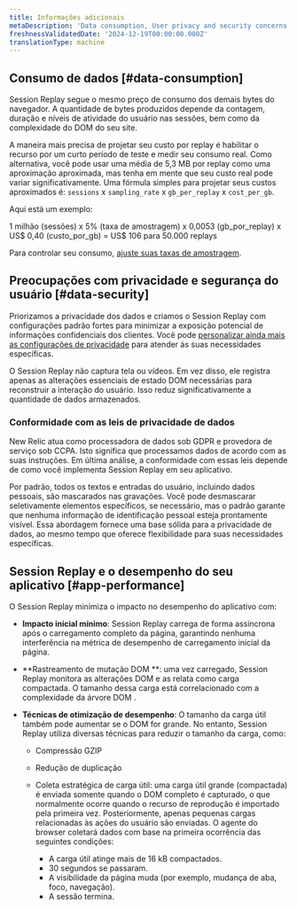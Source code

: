 ```yaml
---
title: Informações adicionais
metaDescription: 'Data consumption, User privacy and security concerns.'
freshnessValidatedDate: '2024-12-19T00:00:00.000Z'
translationType: machine
---
```


## Consumo de dados [#data-consumption]

Session Replay segue o mesmo preço de consumo dos demais bytes do navegador. A quantidade de bytes produzidos depende da contagem, duração e níveis de atividade do usuário nas sessões, bem como da complexidade do DOM do seu site.

A maneira mais precisa de projetar seu custo por replay é habilitar o recurso por um curto período de teste e medir seu consumo real. Como alternativa, você pode usar uma média de 5,3 MB por replay como uma aproximação aproximada, mas tenha em mente que seu custo real pode variar significativamente. Uma fórmula simples para projetar seus custos aproximados é: `sessions` x `sampling_rate` x `gb_per_replay` x `cost_per_gb`.

Aqui está um exemplo:

1 milhão (sessões) x 5% (taxa de amostragem) x 0,0053 (gb\_por\_replay) x US$ 0,40 (custo\_por\_gb) = US$ 106 para 50.000 replays

Para controlar seu consumo, [ajuste suas taxas de amostragem](/docs/browser/browser-monitoring/browser-pro-features/session-replay/configuration/setup-session-replay/#configure-sampling-rates).

## Preocupações com privacidade e segurança do usuário [#data-security]

Priorizamos a privacidade dos dados e criamos o Session Replay com configurações padrão fortes para minimizar a exposição potencial de informações confidenciais dos clientes. Você pode [personalizar ainda mais as configurações de privacidade](/docs/browser/browser-monitoring/browser-pro-features/session-replay/configuration/customize-privacy-settings) para atender às suas necessidades específicas.

O Session Replay não captura tela ou vídeos. Em vez disso, ele registra apenas as alterações essenciais de estado DOM necessárias para reconstruir a interação do usuário. Isso reduz significativamente a quantidade de dados armazenados.

### Conformidade com as leis de privacidade de dados

New Relic atua como processadora de dados sob GDPR e provedora de serviço sob CCPA. Isto significa que processamos dados de acordo com as suas instruções. Em última análise, a conformidade com essas leis depende de como você implementa Session Replay em seu aplicativo.

Por padrão, todos os textos e entradas do usuário, incluindo dados pessoais, são mascarados nas gravações. Você pode desmascarar seletivamente elementos específicos, se necessário, mas o padrão garante que nenhuma informação de identificação pessoal esteja prontamente visível. Essa abordagem fornece uma base sólida para a privacidade de dados, ao mesmo tempo que oferece flexibilidade para suas necessidades específicas.

## Session Replay e o desempenho do seu aplicativo [#app-performance]

O Session Replay minimiza o impacto no desempenho do aplicativo com:

* **Impacto inicial mínimo**: Session Replay carrega de forma assíncrona após o carregamento completo da página, garantindo nenhuma interferência na métrica de desempenho de carregamento inicial da página.

* **Rastreamento de mutação DOM **: uma vez carregado, Session Replay monitora as alterações DOM e as relata como carga compactada. O tamanho dessa carga está correlacionado com a complexidade da árvore DOM .

* **Técnicas de otimização de desempenho**: O tamanho da carga útil também pode aumentar se o DOM for grande. No entanto, Session Replay utiliza diversas técnicas para reduzir o tamanho da carga, como:

  * Compressão GZIP

  * Redução de duplicação

  * Coleta estratégica de carga útil: uma carga útil grande (compactada) é enviada somente quando o DOM completo é capturado, o que normalmente ocorre quando o recurso de reprodução é importado pela primeira vez. Posteriormente, apenas pequenas cargas relacionadas às ações do usuário são enviadas. O agente do browser coletará dados com base na primeira ocorrência das seguintes condições:

    * A carga útil atinge mais de 16 kB compactados.
    * 30 segundos se passaram.
    * A visibilidade da página muda (por exemplo, mudança de aba, foco, navegação).
    * A sessão termina.